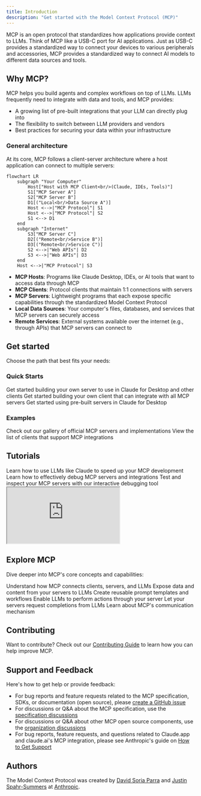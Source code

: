 ```yaml
---
title: Introduction
description: "Get started with the Model Context Protocol (MCP)"
---
```


MCP is an open protocol that standardizes how applications provide context to LLMs. Think of MCP like a USB-C port for AI applications. Just as USB-C provides a standardized way to connect your devices to various peripherals and accessories, MCP provides a standardized way to connect AI models to different data sources and tools.

## Why MCP?

MCP helps you build agents and complex workflows on top of LLMs. LLMs frequently need to integrate with data and tools, and MCP provides:

- A growing list of pre-built integrations that your LLM can directly plug into
- The flexibility to switch between LLM providers and vendors
- Best practices for securing your data within your infrastructure

### General architecture

At its core, MCP follows a client-server architecture where a host application can connect to multiple servers:

```mermaid
flowchart LR
    subgraph "Your Computer"
        Host["Host with MCP Client<br/>(Claude, IDEs, Tools)"]
        S1["MCP Server A"]
        S2["MCP Server B"]
        D1[("Local<br/>Data Source A")]
        Host <-->|"MCP Protocol"| S1
        Host <-->|"MCP Protocol"| S2
        S1 <--> D1
    end
    subgraph "Internet"
        S3["MCP Server C"]
        D2[("Remote<br/>Service B")]
        D3[("Remote<br/>Service C")]
        S2 <-->|"Web APIs"| D2
        S3 <-->|"Web APIs"| D3
    end
    Host <-->|"MCP Protocol"| S3
```

- **MCP Hosts**: Programs like Claude Desktop, IDEs, or AI tools that want to access data through MCP
- **MCP Clients**: Protocol clients that maintain 1:1 connections with servers
- **MCP Servers**: Lightweight programs that each expose specific capabilities through the standardized Model Context Protocol
- **Local Data Sources**: Your computer's files, databases, and services that MCP servers can securely access
- **Remote Services**: External systems available over the internet (e.g., through APIs) that MCP servers can connect to

## Get started

Choose the path that best fits your needs:

### Quick Starts

<CardGroup cols={2}>
  <Card title="For Server Developers" icon="bolt" href="/quickstart/server">
    Get started building your own server to use in Claude for Desktop and other
    clients
  </Card>
  <Card title="For Client Developers" icon="bolt" href="/quickstart/client">
    Get started building your own client that can integrate with all MCP servers
  </Card>
  <Card
    title="For Claude Desktop Users"
    icon="bolt"
    href="/docs/develop/connect-local-servers"
  >
    Get started using pre-built servers in Claude for Desktop
  </Card>
</CardGroup>

### Examples

<CardGroup cols={2}>
  <Card title="Example Servers" icon="grid" href="/examples">
    Check out our gallery of official MCP servers and implementations
  </Card>
  <Card title="Example Clients" icon="cubes" href="/clients">
    View the list of clients that support MCP integrations
  </Card>
</CardGroup>

## Tutorials

<CardGroup cols={2}>
  <Card
    title="Building MCP with LLMs"
    icon="comments"
    href="/tutorials/building-mcp-with-llms"
  >
    Learn how to use LLMs like Claude to speed up your MCP development
  </Card>
  <Card title="Debugging Guide" icon="bug" href="/legacy/tools/debugging">
    Learn how to effectively debug MCP servers and integrations
  </Card>
  <Card
    title="MCP Inspector"
    icon="magnifying-glass"
    href="/docs/tools/inspector"
  >
    Test and inspect your MCP servers with our interactive debugging tool
  </Card>
  <Card
    title="MCP Workshop (Video, 2hr)"
    icon="person-chalkboard"
    href="https://www.youtube.com/watch?v=kQmXtrmQ5Zg"
  >
    <iframe src="https://www.youtube.com/embed/kQmXtrmQ5Zg"> </iframe>
  </Card>
</CardGroup>

## Explore MCP

Dive deeper into MCP's core concepts and capabilities:

<CardGroup cols={2}>
  <Card
    title="Core architecture"
    icon="sitemap"
    href="/legacy/concepts/architecture"
  >
    Understand how MCP connects clients, servers, and LLMs
  </Card>
  <Card title="Resources" icon="database" href="/legacy/concepts/resources">
    Expose data and content from your servers to LLMs
  </Card>
  <Card title="Prompts" icon="message" href="/legacy/concepts/prompts">
    Create reusable prompt templates and workflows
  </Card>
  <Card title="Tools" icon="wrench" href="/legacy/concepts/tools">
    Enable LLMs to perform actions through your server
  </Card>
  <Card title="Sampling" icon="robot" href="/legacy/concepts/sampling">
    Let your servers request completions from LLMs
  </Card>
  <Card
    title="Transports"
    icon="network-wired"
    href="/legacy/concepts/transports"
  >
    Learn about MCP's communication mechanism
  </Card>
</CardGroup>

## Contributing

Want to contribute? Check out our [Contributing Guide](/development/contributing) to learn how you can help improve MCP.

## Support and Feedback

Here's how to get help or provide feedback:

- For bug reports and feature requests related to the MCP specification, SDKs, or documentation (open source), please [create a GitHub issue](https://github.com/modelcontextprotocol)
- For discussions or Q&A about the MCP specification, use the [specification discussions](https://github.com/modelcontextprotocol/specification/discussions)
- For discussions or Q&A about other MCP open source components, use the [organization discussions](https://github.com/orgs/modelcontextprotocol/discussions)
- For bug reports, feature requests, and questions related to Claude.app and claude.ai's MCP integration, please see Anthropic's guide on [How to Get Support](https://support.anthropic.com/en/articles/9015913-how-to-get-support)

## Authors
The Model Context Protocol was created by [David Soria Parra](https://github.com/dsp) and [Justin Spahr-Summers](https://github.com/jspahrsummers) at [Anthropic](https://anthropic.com).
